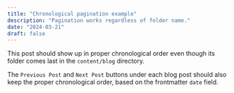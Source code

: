 ```yaml
---
title: "Chronological pagination example"
description: "Pagination works regardless of folder name."
date: "2024-03-21"
draft: false
---
```



This <Notation type="highlight" color="crimson">post should show up in proper chronological order</Notation> even though its folder comes last in the
`content/blog` directory.

The `Previous Post` and `Next Post` buttons under each blog post should also keep the proper chronological order, based on the frontmatter `date` field.
